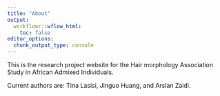 ```yaml
---
title: "About"
output:
  workflowr::wflow_html:
    toc: false
editor_options:
  chunk_output_type: console
---
```


This is the research project website for the Hair morphology Association Study in African Admixed Individuals.

Current authors are: Tina Lasisi, Jinguo Huang, and Arslan Zaidi.
